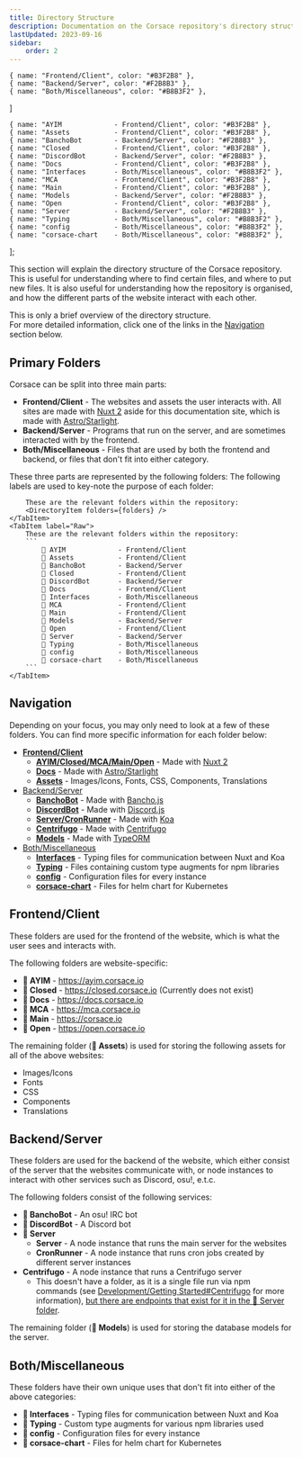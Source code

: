 ```yaml
---
title: Directory Structure
description: Documentation on the Corsace repository's directory structure.
lastUpdated: 2023-09-16
sidebar:
    order: 2
---
```


    { name: "Frontend/Client", color: "#B3F2B8" },
    { name: "Backend/Server", color: "#F2B8B3" },
    { name: "Both/Miscellaneous", color: "#B8B3F2" },
]

    { name: "AYIM             - Frontend/Client", color: "#B3F2B8" },
    { name: "Assets           - Frontend/Client", color: "#B3F2B8" },
    { name: "BanchoBot        - Backend/Server", color: "#F2B8B3" },
    { name: "Closed           - Frontend/Client", color: "#B3F2B8" },
    { name: "DiscordBot       - Backend/Server", color: "#F2B8B3" },
    { name: "Docs             - Frontend/Client", color: "#B3F2B8" },
    { name: "Interfaces       - Both/Miscellaneous", color: "#B8B3F2" },
    { name: "MCA              - Frontend/Client", color: "#B3F2B8" },
    { name: "Main             - Frontend/Client", color: "#B3F2B8" },
    { name: "Models           - Backend/Server", color: "#F2B8B3" },
    { name: "Open             - Frontend/Client", color: "#B3F2B8" },
    { name: "Server           - Backend/Server", color: "#F2B8B3" },
    { name: "Typing           - Both/Miscellaneous", color: "#B8B3F2" },
    { name: "config           - Both/Miscellaneous", color: "#B8B3F2" },
    { name: "corsace-chart    - Both/Miscellaneous", color: "#B8B3F2" },
];

This section will explain the directory structure of the Corsace repository. This is useful for understanding where to find certain files, and where to put new files. It is also useful for understanding how the repository is organised, and how the different parts of the website interact with each other.

This is only a brief overview of the directory structure.\
For more detailed information, click one of the links in the [Navigation](#navigation) section below.

## Primary Folders
Corsace can be split into three main parts:
- **Frontend/Client** - The websites and assets the user interacts with. All sites are made with [Nuxt 2](https://v2.nuxt.com/) aside for this documentation site, which is made with [Astro/Starlight](https://starlight.astro.build/).
- **Backend/Server** - Programs that run on the server, and are sometimes interacted with by the frontend.
- **Both/Miscellaneous** - Files that are used by both the frontend and backend, or files that don't fit into either category.

These three parts are represented by the following folders:
<Tabs>
    <TabItem label="Colour Coded">
        The following labels are used to key-note the purpose of each folder:
        <DirectoryItem folders={labels} />

        These are the relevant folders within the repository:
        <DirectoryItem folders={folders} />
    </TabItem>
    <TabItem label="Raw">
        These are the relevant folders within the repository:
        ```
            📁 AYIM             - Frontend/Client
            📁 Assets           - Frontend/Client
            📁 BanchoBot        - Backend/Server
            📁 Closed           - Frontend/Client
            📁 DiscordBot       - Backend/Server
            📁 Docs             - Frontend/Client
            📁 Interfaces       - Both/Miscellaneous
            📁 MCA              - Frontend/Client
            📁 Main             - Frontend/Client
            📁 Models           - Backend/Server
            📁 Open             - Frontend/Client
            📁 Server           - Backend/Server
            📁 Typing           - Both/Miscellaneous
            📁 config           - Both/Miscellaneous
            📁 corsace-chart    - Both/Miscellaneous
        ```
    </TabItem>
</Tabs>

## Navigation

<WorkInProgress section="navigation" />

Depending on your focus, you may only need to look at a few of these folders. You can find more specific information for each folder below:
- **[Frontend/Client](#frontendclient)**
    - **[AYIM/Closed/MCA/Main/Open](../client/guide/web-running-environment)** - Made with [Nuxt 2](https://v2.nuxt.com/)
    - **[Docs](../client/guide/docs-running-environment)** - Made with [Astro/Starlight](https://starlight.astro.build/)
    - **[Assets](#)** - Images/Icons, Fonts, CSS, Components, Translations
- [Backend/Server](#backendserver)
    - **[BanchoBot](#)** - Made with [Bancho.js](https://bancho.js.org/)
    - **[DiscordBot](#)** - Made with [Discord.js](https://discord.js.org/)
    - **[Server/CronRunner](#)** - Made with [Koa](https://koajs.com/)
    - **[Centrifugo](#)** - Made with [Centrifugo](https://centrifugal.dev/)
    - **[Models](#)** - Made with [TypeORM](https://typeorm.io/)
- [Both/Miscellaneous](#bothmiscellaneous)
    - **[Interfaces](#)** - Typing files for communication between Nuxt and Koa
    - **[Typing](#)** - Files containing custom type augments for npm libraries
    - **[config](#)** - Configuration files for every instance
    - **[corsace-chart](#)** - Files for helm chart for Kubernetes

## Frontend/Client

These folders are used for the frontend of the website, which is what the user sees and interacts with.

The following folders are website-specific:
- **📁 AYIM** - https://ayim.corsace.io
- **📁 Closed** - https://closed.corsace.io (Currently does not exist)
- **📁 Docs** - https://docs.corsace.io
- **📁 MCA** - https://mca.corsace.io
- **📁 Main** - https://corsace.io
- **📁 Open** - https://open.corsace.io

The remaining folder (**📁 Assets**) is used for storing the following assets for all of the above websites:
- Images/Icons
- Fonts
- CSS
- Components
- Translations

## Backend/Server

<WorkInProgress section="backend/server" />

These folders are used for the backend of the website, which either consist of the server that the websites communicate with, or node instances to interact with other services such as Discord, osu!, e.t.c.

The following folders consist of the following services:
- **📁 BanchoBot** - An osu! IRC bot
- **📁 DiscordBot** - A Discord bot
- **📁 Server**
    - **Server** - A node instance that runs the main server for the websites
    - **CronRunner** - A node instance that runs cron jobs created by different server instances
- **Centrifugo** - A node instance that runs a Centrifugo server
    - This doesn't have a folder, as it is a single file run via npm commands (see [Development/Getting Started#Centrifugo](/en/development/#centrifugo) for more information), [but there are endpoints that exist for it in the 📁 Server folder](#).

The remaining folder (**📁 Models**) is used for storing the database models for the server.

## Both/Miscellaneous

These folders have their own unique uses that don't fit into either of the above categories:
- **📁 Interfaces** - Typing files for communication between Nuxt and Koa
- **📁 Typing** - Custom type augments for various npm libraries used
- **📁 config** - Configuration files for every instance
- **📁 corsace-chart** - Files for helm chart for Kubernetes